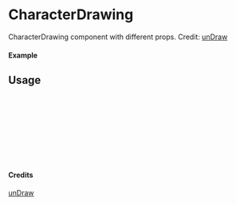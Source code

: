 
<Meta of={CharacterDrawing} title="unDraw/CharacterDrawing" />

# CharacterDrawing

CharacterDrawing component with different props.
Credit: [unDraw](https://undraw.co/illustrations)

#### Example

<Canvas of={CharacterDrawing.Primary} />

## Usage

```ts
import { CharacterDrawing } from "yadl-ui";

const Example = () => {
  return (
      <CharacterDrawing />
  );
};

export default Example;
```

#### Credits
[unDraw](https://undraw.co/illustrations)
